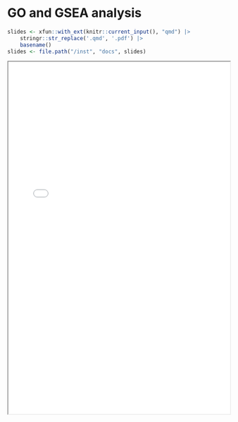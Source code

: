 # GO and GSEA analysis

```r
slides <- xfun::with_ext(knitr::current_input(), "qmd") |> 
    stringr::str_replace('.qmd', '.pdf') |> 
    basename()
slides <- file.path("/inst", "docs", slides)
```

<iframe height="800" width="100%" src="`r slides`">
